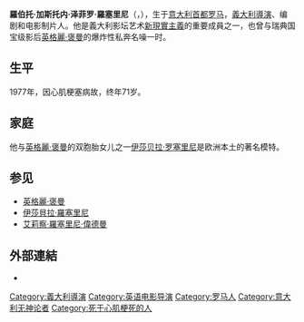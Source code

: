 {{noteTA
|1=zh-hans:罗塞利尼;zh-hant:羅塞里尼;
}}
{{艺人
| name        = Roberto Rossellini<br>羅伯托·羅塞里尼
| image       = Rossellini+gatta.jpg
| imagesize  = 220px
| type    = 导演
| birth_date  = {{birth date|1906|5|8|mf=y}}
| birth_place = [[File:Flag_of_Italy_(1861-1946)_crowned.svg|24px]] [[意大利王國_(1861年–1946年)|意大利王國]][[羅馬|羅馬]] 
| death_date  = {{Death date and age|1977|6|3|1906|5|8}}
| death_place = {{ITA}}[[羅馬|羅馬]] 
| occupation     = [[導演|導演]]<br>[[製片|製片]]<br>[[编剧|编剧]]
| 语言 = {{flagicon|ITA}} [[意大利语|意大利语]]<br>{{flagicon|GER}} [[德语|德语]]<br>{{flagicon|UK}} [[英语|英语]]
| 教育程度 = {{flagicon|USA}} [[莱斯大学|莱斯大学]]
| spouse         = {{Plainlist|
* Marcella De Marchis <br>（1936.09.26~1950，二子）
* [[英格麗·褒曼|英格麗·褒曼]]<br>（1950~1957，三子女）
* Sonali Das Gupta<br>（1957~1977，一子一女）
}}
| parents        = Angiolo Rossellini<br>Elettra Bellan
| children       = {{Plainlist|
* Marco
* Renzo
* Roberto
* [[伊莎贝拉·罗塞里尼|伊莎贝拉·罗塞里尼]]（双胞胎）
* Isotta（双胞胎）
* Raffaella
* Gil 
}}
| 代表作 = [[罗马，不设防的城市|罗马，不设防的城市]]<br>'''{{tsl|en|Viva l'Italia (film)|意大利万岁}}'''<br>'''{{tsl|en|Stromboli (film)|火山边缘之恋}}'''
| award = [[银缎带奖|银缎带奖]]<br> '''{{tsl|en|Nastro d'Argento for Best Director|银缎带奖最佳导演|最佳导演}}''' {{tsl|en|Paisan|战火|1947年}} 
}}
'''羅伯托·加斯托内·泽菲罗·羅塞里尼'''（{{lang-it|'''Roberto Gastone Zeffiro Rossellini'''}}，{{bd|1906年|5月8日|1977年|6月3日|catIdx=Roberto Rossellini}}），生于[[意大利|意大利]][[首都|首都]][[罗马|罗马]]，[[義大利|義大利]][[導演|導演]]、编剧和电影制片人。他是義大利影坛艺术[[義大利新現實主義|新現實主義]]的重要成員之一，也曾与瑞典国宝级影后[[英格麗·褒曼|英格麗·褒曼]]的爆炸性私奔名噪一时。

== 生平 ==
1977年，因心肌梗塞病故，终年71岁。

== 家庭 ==
他与[[英格麗·褒曼|英格麗·褒曼]]的双胞胎女儿之一[[伊莎贝拉·罗塞里尼|伊莎贝拉·罗塞里尼]]是欧洲本土的著名模特。

== 参见 ==
* [[英格麗·褒曼|英格麗·褒曼]]
* [[伊莎貝拉·羅塞里尼|伊莎貝拉·羅塞里尼]]
* [[艾莉察·羅塞里尼·偉德曼|艾莉察·羅塞里尼·偉德曼]]

==外部連結==
* {{imdb name|id=0744023|name=Roberto Rossellini}}


{{坎城影展評審團主席}}
{{國家評論協會最佳導演}}
{{Authority control}}
[[Category:義大利導演|Category:義大利導演]]
[[Category:英语电影导演|Category:英语电影导演]]
[[Category:罗马人|Category:罗马人]]
[[Category:意大利无神论者|Category:意大利无神论者]]
[[Category:死于心肌梗死的人|Category:死于心肌梗死的人]]